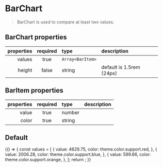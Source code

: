 
<Meta title="Components/BarChart" component={BarChart} />

# BarChart

> BarChart is used to compare at least two values.

## BarChart properties

| properties | required | type             | description              |
| ---------: | :------: | :--------------- | :----------------------- |
|     values |   true   | `Array<BarItem>` |                          |
|     height |  false   | string           | default is 1.5rem (24px) |

## BarItem properties

| properties | required | type   | description |
| ---------: | :------: | :----- | :---------- |
|      value |   true   | number |             |
|      color |   true   | string |             |

## Default

<Canvas>
  <Story name="default">
    {() => {
      const values = [
        {
          value: 4629.75,
          color: theme.color.support.red,
        },
        {
          value: 2006.28,
          color: theme.color.support.blue,
        },
        {
          value: 599.66,
          color: theme.color.support.orange,
        },
      ];
      return <BarChart values={values} />;
    }}
  </Story>
</Canvas>
